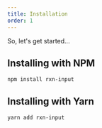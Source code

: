 ---
title: Installation
order: 1
---

So, let's get started...

## Installing with NPM
```
npm install rxn-input
```

## Installing with Yarn
```
yarn add rxn-input
```